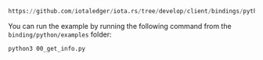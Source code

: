 ```python reference
https://github.com/iotaledger/iota.rs/tree/develop/client/bindings/python/examples/00_get_info.py
```

You can run the example by running the following command from the `binding/python/examples` folder:

```bash
python3 00_get_info.py
```
